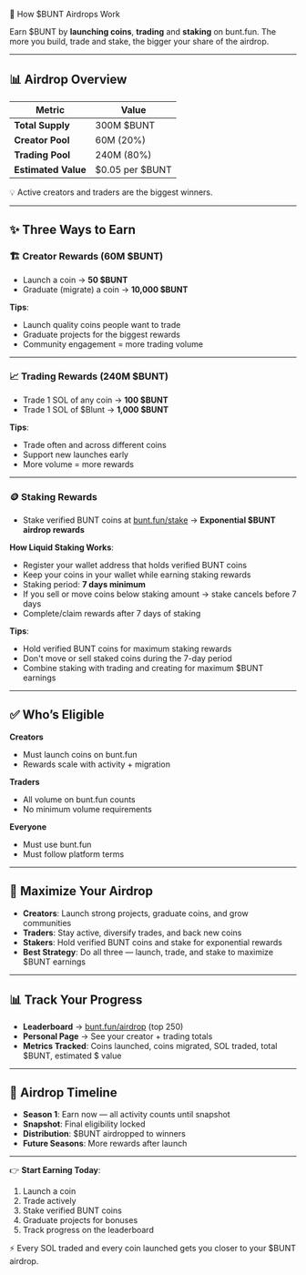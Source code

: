 🎁 How $BUNT Airdrops Work  

Earn $BUNT by **launching coins**, **trading** and **staking** on bunt.fun. The more you build, trade and stake, the bigger your share of the airdrop.  

---

## 📊 Airdrop Overview  

| Metric              | Value             |
| ------------------- | ----------------- |
| **Total Supply**    | 300M $BUNT        |
| **Creator Pool**    | 60M (20%)         |
| **Trading Pool**    | 240M (80%)        |
| **Estimated Value** | \$0.05 per $BUNT   |

💡 Active creators and traders are the biggest winners.  

---

## ✨ Three Ways to Earn  

### 🏗️ Creator Rewards (60M $BUNT)  
- Launch a coin → **50 $BUNT**  
- Graduate (migrate) a coin → **10,000 $BUNT**  

**Tips**:  
- Launch quality coins people want to trade  
- Graduate projects for the biggest rewards  
- Community engagement = more trading volume  

---

### 📈 Trading Rewards (240M $BUNT)  
- Trade 1 SOL of any coin → **100 $BUNT**  
- Trade 1 SOL of \$Blunt → **1,000 $BUNT**  

**Tips**:  
- Trade often and across different coins  
- Support new launches early  
- More volume = more rewards  

---

### 🪙 Staking Rewards  
- Stake verified BUNT coins at [bunt.fun/stake](https://bunt.fun/stake) → **Exponential $BUNT airdrop rewards**  

**How Liquid Staking Works**:  
- Register your wallet address that holds verified BUNT coins  
- Keep your coins in your wallet while earning staking rewards  
- Staking period: **7 days minimum**  
- If you sell or move coins below staking amount → stake cancels before 7 days  
- Complete/claim rewards after 7 days of staking  

**Tips**:  
- Hold verified BUNT coins for maximum staking rewards  
- Don't move or sell staked coins during the 7-day period  
- Combine staking with trading and creating for maximum $BUNT earnings  

---

## ✅ Who’s Eligible  

**Creators**  
- Must launch coins on bunt.fun  
- Rewards scale with activity + migration  

**Traders**  
- All volume on bunt.fun counts  
- No minimum volume requirements  

**Everyone**  
- Must use bunt.fun  
- Must follow platform terms  

---

## 🚀 Maximize Your Airdrop  

- **Creators**: Launch strong projects, graduate coins, and grow communities  
- **Traders**: Stay active, diversify trades, and back new coins  
- **Stakers**: Hold verified BUNT coins and stake for exponential rewards  
- **Best Strategy**: Do all three — launch, trade, and stake to maximize $BUNT earnings  

---

## 📊 Track Your Progress  

- **Leaderboard** → [bunt.fun/airdrop](https://bunt.fun/airdrop) (top 250)  
- **Personal Page** → See your creator + trading totals  
- **Metrics Tracked**: Coins launched, coins migrated, SOL traded, total \$BUNT, estimated \$ value  

---

## 📅 Airdrop Timeline  

- **Season 1**: Earn now — all activity counts until snapshot  
- **Snapshot**: Final eligibility locked  
- **Distribution**: $BUNT airdropped to winners  
- **Future Seasons**: More rewards after launch  

---

👉 **Start Earning Today**:  
1. Launch a coin  
2. Trade actively  
3. Stake verified BUNT coins  
4. Graduate projects for bonuses  
5. Track progress on the leaderboard  

⚡ Every SOL traded and every coin launched gets you closer to your $BUNT airdrop.  